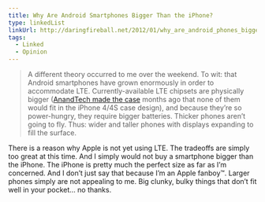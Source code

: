 ```yaml
---
title: Why Are Android Smartphones Bigger Than the iPhone?
type: linkedList
linkUrl: http://daringfireball.net/2012/01/why_are_android_phones_bigger
tags:
  - Linked
  - Opinion
---
```


> A different theory occurred to me over the weekend. To wit: that Android smartphones have grown enormously in order to accommodate LTE. Currently-available LTE chipsets are physically bigger ([AnandTech made the case](http://www.anandtech.com/show/4925/why-no-lte-iphone-5-blame-28nm-maturity) months ago that none of them would fit in the iPhone 4/4S case design), and because they’re so power-hungry, they require bigger batteries. Thicker phones aren’t going to fly. Thus: wider and taller phones with displays expanding to fill the surface.

There is a reason why Apple is not yet using LTE. The tradeoffs are simply too great at this time. And I simply would not buy a smartphone bigger than the iPhone. The iPhone is pretty much the perfect size as far as I’m concerned. And I don’t just say that because I’m an Apple fanboy™. Larger phones simply are not appealing to me. Big clunky, bulky things that don’t fit well in your pocket… no thanks.
